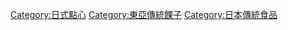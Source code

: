 {{catmore}}
{{Commonscat|Wagashi}}

[[Category:日式點心|Category:日式點心]]
[[Category:東亞傳統餜子|Category:東亞傳統餜子]]
[[Category:日本傳統食品|Category:日本傳統食品]]
